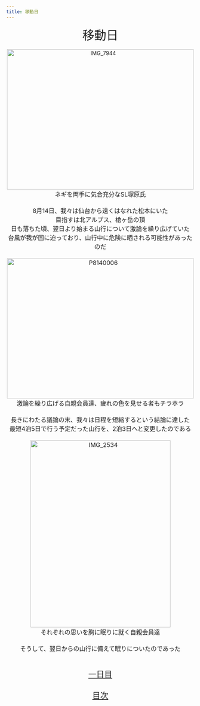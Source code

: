 ```yaml
---
title: 移動日
---
```

<p style="text-align: center;">
<span style="font-size: 24pt;">移動日</span>
<br/>
<br/>
<a data-flickr-embed="true"  href="https://www.flickr.com/gp/96951391@N03/294y65" title="IMG_7944"><img src="https://c1.staticflickr.com/9/8190/29210467696_3711a293c3.jpg" width="500" height="375" alt="IMG_7944"/></a><script async src="//embedr.flickr.com/assets/client-code.js" charset="utf-8"></script>
<br/>
<span style="font-size: 12pt;">
ネギを両手に気合充分なSL塚原氏
<br/><br/>
8月14日、我々は仙台から遠くはなれた松本にいた
<br/>
目指すは北アルプス、槍ヶ岳の頂
<br/>
日も落ちた頃、翌日より始まる山行について激論を繰り広げていた
<br/>
台風が我が国に迫っており、山行中に危険に晒される可能性があったのだ
<br/>
<br/>
<a data-flickr-embed="true"  href="https://www.flickr.com/gp/96951391@N03/1kW54G" title="P8140006"><img src="https://c7.staticflickr.com/9/8573/29028283990_75acbca221.jpg" width="500" height="375" alt="P8140006"/></a><script async src="//embedr.flickr.com/assets/client-code.js" charset="utf-8"></script>
<br/>
激論を繰り広げる自親会員達、疲れの色を見せる者もチラホラ
<br/>
<br/>
長きにわたる議論の末、我々は日程を短縮するという結論に達した
<br/>
最短4泊5日で行う予定だった山行を、2泊3日へと変更したのである
<br/>
<br/>
<a data-flickr-embed="true"  href="https://www.flickr.com/gp/96951391@N03/a6Jy88" title="IMG_2534"><img src="https://c5.staticflickr.com/9/8812/29377751540_2d0c74982e.jpg" width="375" height="500" alt="IMG_2534"/></a><script async src="//embedr.flickr.com/assets/client-code.js" charset="utf-8"></script>
<br/>
それぞれの思いを胸に眠りに就く自親会員達
<br/>
<br/>
そうして、翌日からの山行に備えて眠りについたのであった
<br/>
<br/>
<br/>
</span>
<span style="font-size: 16pt;">
<a href="1.html">一日目</a>
<br/>
<br/><a href="index.html">目次</a>
</span>
</p>
